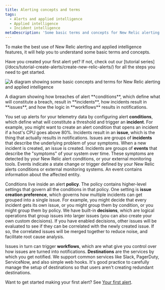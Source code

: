 ```yaml
---
title: Alerting concepts and terms 
tags:
  - Alerts and applied intelligence
  - Applied intelligence
  - Incident intelligence
metaDescription: 'Some basic terms and concepts for New Relic alerting and applied intelligence.'
---
```



To make the best use of New Relic alerting and applied intelligence features, it will help you to understand some basic terms and concepts. 

<Callout variant="tip">
Have you created your first alert yet? If not, check out our [tutorial series](/docs/tutorial-create-alerts/create-new-relic-alerts/) for all the steps you need to get started.
</Callout>

<img
  title="A diagram showing some basic concepts and terms for New Relic alerting and applied intelligence"
  alt="A diagram showing some basic concepts and terms for New Relic alerting and applied intelligence"
  src={accountsAlertingConcepts}
/>
<figcaption>A diagram showing how breaches of alert **conditions**, which define what will constitute a breach, result in **incidents**, how incidents result in **issues**, and how the logic in **workflows** results in notifications.
  </figcaption>

You set up alerts for your telemetry data by configuring alert **conditions**, which define what will constitute a threshold and trigger an **incident**. For example, you might want to create an alert condition that opens an incident if a host's CPU goes above 80%. Incidents result in an **issue**, which is the thing that actually results in notifications. Issues are groups of **incidents** that describe the underlying problem of your symptoms. When a new incident is created, an issue is created. Incidents are groups of **events** that describe the "symptoms" of your system over time. These symptoms are detected by your New Relic alert conditions, or your external monitoring tools. Events indicate a state change or trigger defined by your New Relic alerts conditions or external monitoring systems. An event contains information about the affected entity.

Conditions live inside an alert **policy**. The policy contains higher-level settings that govern all the conditions in that policy. One setting is **issue creation preference**, which governs how multiple incidents can get grouped into a single issue. For example, you might decide that every incident gets its own issue, or you might group them by condition, or you might group them by policy. We have built-in **decisions**, which are logical operations that group issues into larger issues (you can also create your own custom decisions). If you have enabled decisions, other issues will be evaluated to see if they can be correlated with the newly created issue. If so, the correlated issues will be merged together to reduce noise, and facilitate root cause analysis.

Issues in turn can trigger **workflows**, which are what give you control over how issues are turned into notifications. **Destinations** are the services by which you get notified. We support common services like Slack, PagerDuty, ServiceNow, and also simple web hooks. It's good practice to carefully manage the setup of destinations so that users aren't creating redundant destinations. 

Want to get started making your first alert? See [Your first alert](/docs/alerts-applied-intelligence/new-relic-alerts/get-started/your-first-nrql-condition).
